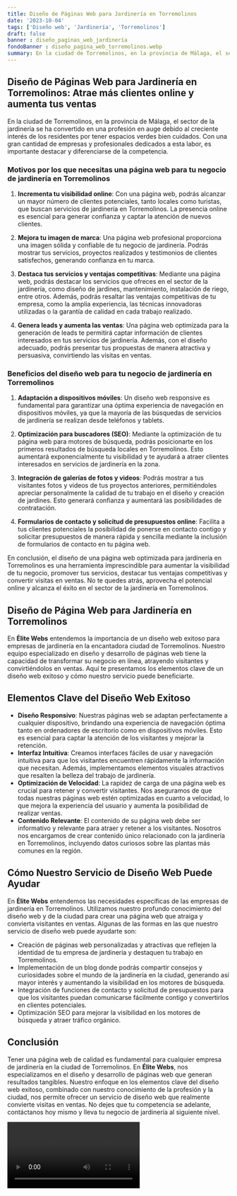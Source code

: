 ```yaml
---
title: Diseño de Páginas Web para Jardinería en Torremolinos
date: '2023-10-04'
tags: ['Diseño web', 'Jardinería', 'Torremolinos']
draft: false
banner : diseño_paginas_web_jardinería
fondoBanner : diseño_pagina_web_torremolinos.webp
summary: En la ciudad de Torremolinos, en la provincia de Málaga, el sector de la jardinería se ha convertido en una profesión en auge debido al creciente interés de los residentes por tener espacios verdes bien cuidados. Con una gran cantidad de empresas y profesionales dedicados a esta labor, es importante destacar y diferenciarse de la competencia. 
---
```


## **Diseño de Páginas Web para Jardinería en Torremolinos: Atrae más clientes online y aumenta tus ventas**

En la ciudad de Torremolinos, en la provincia de Málaga, el sector de la jardinería se ha convertido en una profesión en auge debido al creciente interés de los residentes por tener espacios verdes bien cuidados. Con una gran cantidad de empresas y profesionales dedicados a esta labor, es importante destacar y diferenciarse de la competencia. 

### **Motivos por los que necesitas una página web para tu negocio de jardinería en Torremolinos**

1. **Incrementa tu visibilidad online**: Con una página web, podrás alcanzar un mayor número de clientes potenciales, tanto locales como turistas, que buscan servicios de jardinería en Torremolinos. La presencia online es esencial para generar confianza y captar la atención de nuevos clientes.

2. **Mejora tu imagen de marca**: Una página web profesional proporciona una imagen sólida y confiable de tu negocio de jardinería. Podrás mostrar tus servicios, proyectos realizados y testimonios de clientes satisfechos, generando confianza en tu marca.

3. **Destaca tus servicios y ventajas competitivas**: Mediante una página web, podrás destacar los servicios que ofreces en el sector de la jardinería, como diseño de jardines, mantenimiento, instalación de riego, entre otros. Además, podrás resaltar las ventajas competitivas de tu empresa, como la amplia experiencia, las técnicas innovadoras utilizadas o la garantía de calidad en cada trabajo realizado.

4. **Genera leads y aumenta las ventas**: Una página web optimizada para la generación de leads te permitirá captar información de clientes interesados en tus servicios de jardinería. Además, con el diseño adecuado, podrás presentar tus propuestas de manera atractiva y persuasiva, convirtiendo las visitas en ventas.

### **Beneficios del diseño web para tu negocio de jardinería en Torremolinos**

1. **Adaptación a dispositivos móviles**: Un diseño web responsive es fundamental para garantizar una óptima experiencia de navegación en dispositivos móviles, ya que la mayoría de las búsquedas de servicios de jardinería se realizan desde teléfonos y tablets.

2. **Optimización para buscadores (SEO)**: Mediante la optimización de tu página web para motores de búsqueda, podrás posicionarte en los primeros resultados de búsqueda locales en Torremolinos. Esto aumentará exponencialmente tu visibilidad y te ayudará a atraer clientes interesados en servicios de jardinería en la zona.

3. **Integración de galerías de fotos y videos**: Podrás mostrar a tus visitantes fotos y videos de tus proyectos anteriores, permitiéndoles apreciar personalmente la calidad de tu trabajo en el diseño y creación de jardines. Esto generará confianza y aumentará las posibilidades de contratación.

4. **Formularios de contacto y solicitud de presupuestos online**: Facilita a tus clientes potenciales la posibilidad de ponerse en contacto contigo y solicitar presupuestos de manera rápida y sencilla mediante la inclusión de formularios de contacto en tu página web.

En conclusión, el diseño de una página web optimizada para jardinería en Torremolinos es una herramienta imprescindible para aumentar la visibilidad de tu negocio, promover tus servicios, destacar tus ventajas competitivas y convertir visitas en ventas. No te quedes atrás, aprovecha el potencial online y alcanza el éxito en el sector de la jardinería en Torremolinos.

<GifSeo />

<Cta />

## Diseño de Página Web para Jardinería en Torremolinos

En **Élite Webs** entendemos la importancia de un diseño web exitoso para empresas de jardinería en la encantadora ciudad de Torremolinos. Nuestro equipo especializado en diseño y desarrollo de páginas web tiene la capacidad de transformar su negocio en línea, atrayendo visitantes y convirtiéndolos en ventas. Aquí te presentamos los elementos clave de un diseño web exitoso y cómo nuestro servicio puede beneficiarte.

## Elementos Clave del Diseño Web Exitoso

- **Diseño Responsivo**: Nuestras páginas web se adaptan perfectamente a cualquier dispositivo, brindando una experiencia de navegación óptima tanto en ordenadores de escritorio como en dispositivos móviles. Esto es esencial para captar la atención de los visitantes y mejorar la retención.
- **Interfaz Intuitiva**: Creamos interfaces fáciles de usar y navegación intuitiva para que los visitantes encuentren rápidamente la información que necesitan. Además, implementamos elementos visuales atractivos que resalten la belleza del trabajo de jardinería.
- **Optimización de Velocidad**: La rapidez de carga de una página web es crucial para retener y convertir visitantes. Nos aseguramos de que todas nuestras páginas web estén optimizadas en cuanto a velocidad, lo que mejora la experiencia del usuario y aumenta la posibilidad de realizar ventas.
- **Contenido Relevante**: El contenido de su página web debe ser informativo y relevante para atraer y retener a los visitantes. Nosotros nos encargamos de crear contenido único relacionado con la jardinería en Torremolinos, incluyendo datos curiosos sobre las plantas más comunes en la región.

## Cómo Nuestro Servicio de Diseño Web Puede Ayudar

En **Élite Webs** entendemos las necesidades específicas de las empresas de jardinería en Torremolinos. Utilizamos nuestro profundo conocimiento del diseño web y de la ciudad para crear una página web que atraiga y convierta visitantes en ventas. Algunas de las formas en las que nuestro servicio de diseño web puede ayudarte son:

- Creación de páginas web personalizadas y atractivas que reflejen la identidad de tu empresa de jardinería y destaquen tu trabajo en Torremolinos.
- Implementación de un blog donde podrás compartir consejos y curiosidades sobre el mundo de la jardinería en la ciudad, generando así mayor interés y aumentando la visibilidad en los motores de búsqueda.
- Integración de funciones de contacto y solicitud de presupuestos para que los visitantes puedan comunicarse fácilmente contigo y convertirlos en clientes potenciales.
- Optimización SEO para mejorar la visibilidad en los motores de búsqueda y atraer tráfico orgánico.

## Conclusión

Tener una página web de calidad es fundamental para cualquier empresa de jardinería en la ciudad de Torremolinos. En **Élite Webs**, nos especializamos en el diseño y desarrollo de páginas web que generan resultados tangibles. Nuestro enfoque en los elementos clave del diseño web exitoso, combinado con nuestro conocimiento de la profesión y la ciudad, nos permite ofrecer un servicio de diseño web que realmente convierte visitas en ventas. No dejes que tu competencia se adelante, contáctanos hoy mismo y lleva tu negocio de jardinería al siguiente nivel.

<Video />

<CtaBot job='Jardinería' city='Torremolinos'/>

<Gmaps query='Torremolinos+españa+maps' />